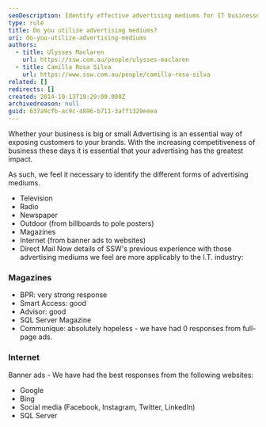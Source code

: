 ```yaml
---
seoDescription: Identify effective advertising mediums for IT businesses, from television to direct mail, and learn how SSW's experience with magazines and internet platforms compares.
type: rule
title: Do you utilize advertising mediums?
uri: do-you-utilize-advertising-mediums
authors:
  - title: Ulysses Maclaren
    url: https://ssw.com.au/people/ulysses-maclaren
  - title: Camilla Rosa Silva
    url: https://www.ssw.com.au/people/camilla-rosa-silva
related: []
redirects: []
created: 2014-10-13T19:29:09.000Z
archivedreason: null
guid: 637a9cfb-ac9c-4896-b711-3aff1329eeea
---
```


Whether your business is big or small Advertising is an essential way of exposing customers to your brands. With the increasing competitiveness of business these days it is essential that your advertising has the greatest impact.

As such, we feel it necessary to identify the different forms of advertising mediums.

- Television
- Radio
- Newspaper
- Outdoor (from billboards to pole posters)
- Magazines
- Internet (from banner ads to websites)
- Direct Mail
Now details of SSW's previous experience with those advertising mediums we feel are more applicably to the I.T. industry:

### Magazines

- BPR: very strong response
- Smart Access: good
- Advisor: good
- SQL Server Magazine
- Communique: absolutely hopeless - we have had 0 responses from full-page ads.

### Internet

Banner ads - We have had the best responses from the following websites:

- Google
- Bing
- Social media (Facebook, Instagram, Twitter, LinkedIn)
- SQL Server